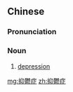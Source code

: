 {{also|抑郁症}}
==Chinese==
{{zh-forms|s=抑郁症|type=21}}

===Pronunciation===
{{zh-pron
|m=yìyùzhèng
|c=jik1 wat1 zing3
|cat=n
}}

===Noun===
{{zh-noun}}

# {{lb|zh|disease}} [[depression]]

[[mg:抑鬱症]]
[[zh:抑鬱症]]